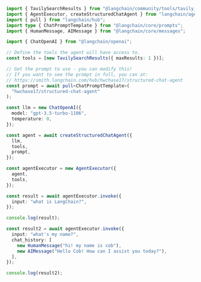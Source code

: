 ```typescript
import { TavilySearchResults } from "@langchain/community/tools/tavily_search";
import { AgentExecutor, createStructuredChatAgent } from "langchain/agents";
import { pull } from "langchain/hub";
import type { ChatPromptTemplate } from "@langchain/core/prompts";
import { HumanMessage, AIMessage } from "@langchain/core/messages";

import { ChatOpenAI } from "@langchain/openai";

// Define the tools the agent will have access to.
const tools = [new TavilySearchResults({ maxResults: 1 })];

// Get the prompt to use - you can modify this!
// If you want to see the prompt in full, you can at:
// https://smith.langchain.com/hub/hwchase17/structured-chat-agent
const prompt = await pull<ChatPromptTemplate>(
  "hwchase17/structured-chat-agent"
);

const llm = new ChatOpenAI({
  model: "gpt-3.5-turbo-1106",
  temperature: 0,
});

const agent = await createStructuredChatAgent({
  llm,
  tools,
  prompt,
});

const agentExecutor = new AgentExecutor({
  agent,
  tools,
});

const result = await agentExecutor.invoke({
  input: "what is LangChain?",
});

console.log(result);

const result2 = await agentExecutor.invoke({
  input: "what's my name?",
  chat_history: [
    new HumanMessage("hi! my name is cob"),
    new AIMessage("Hello Cob! How can I assist you today?"),
  ],
});

console.log(result2);
```
